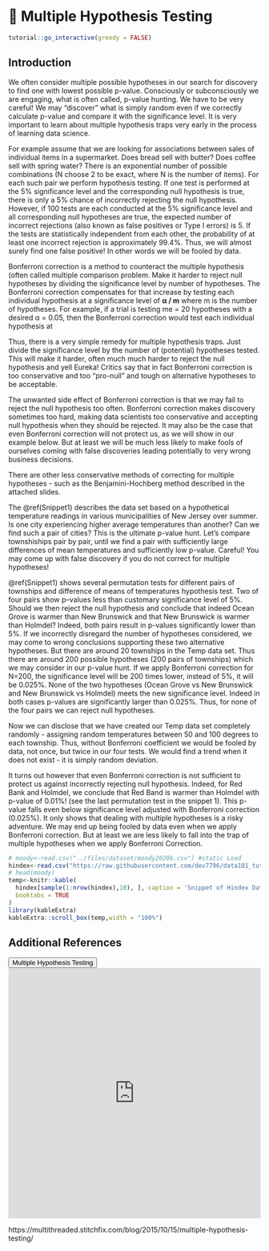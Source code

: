 # 🔖 Multiple Hypothesis Testing {#Mtest}

<script src="files/js/dcl.js"></script>
<link rel="stylesheet" href="https://maxcdn.bootstrapcdn.com/bootstrap/3.4.1/css/bootstrap.min.css">
<script src="https://maxcdn.bootstrapcdn.com/bootstrap/3.4.1/js/bootstrap.min.js"></script>
<script src="//ajax.googleapis.com/ajax/libs/jquery/1.8.3/jquery.min.js"> </script>

```r
tutorial::go_interactive(greedy = FALSE)

```

## Introduction

We often consider multiple possible hypotheses in our search for discovery  to find one with lowest possible p-value. Consciously or subconsciously we are engaging, what is often called,  p-value hunting. We have to be very careful! We may “discover” what is simply random even if we correctly calculate p-value and compare it with the significance level. It is very important to learn about multiple hypothesis traps very early in the process of learning data science.  

For example assume that we are looking for associations between sales of individual items in a supermarket.  Does bread sell with butter? Does coffee sell with spring water?  There is an exponential number of possible combinations (N choose 2 to be exact, where N is the number of items).  For each such pair we perform hypothesis testing. If one test is performed at the 5% significance level and the corresponding null hypothesis is true, there is only a 5% chance of incorrectly rejecting the null hypothesis. However, if 100 tests are each conducted at the 5% significance level and all corresponding null hypotheses are true, the expected number of incorrect rejections (also known as false positives or Type I errors) is 5. If the tests are statistically independent from each other, the probability of at least one incorrect rejection is approximately 99.4%.  Thus, we will almost surely find one false positive! In other words we will be fooled by data. 

Bonferroni correction is a method to counteract the multiple hypothesis (often called multiple comparison problem. Make it harder to reject null hypotheses by dividing the significance level by number of hypotheses. The Bonferroni correction compensates for that increase by testing each individual hypothesis at a significance level of **α / m**  where  m is the number of hypotheses. For example, if a trial is testing me = 20 hypotheses with a desired α = 0.05, then the Bonferroni correction would test each individual hypothesis at

\begin{equation}
\alpha = \frac{0.05} {20} 
       = 0.0025
\end{equation}

Thus, there is a very simple remedy for multiple hypothesis traps. Just divide the significance level by the number of (potential) hypotheses tested.  This will make it harder, often much much harder to reject the null hypothesis and yell Eureka! Critics say that in fact Bonferroni correction is too conservative and too “pro-null”  and tough on alternative hypotheses to be acceptable.  

The unwanted side effect of Bonferroni correction is that  we may  fail to reject the null hypothesis too often. Bonferroni correction makes discovery sometimes too hard, making data scientists too conservative and accepting null hypothesis when they should be rejected.  It may also be the case that even Bonferroni correction will not protect us, as we will show in our example below.  But at least we will be much less likely to  make fools of ourselves coming with false discoveries leading potentially to very wrong business decisions. 

There are other less conservative methods of correcting for multiple hypotheses - such as the Benjamini-Hochberg method described in the attached slides.

The \@ref(Snippet1) describes the data set based on a hypothetical temperature readings in various municipalities of New Jersey over summer.  Is one city experiencing higher average temperatures than another?  Can we find such a pair of cities?   This is the ultimate p-value hunt. Let's compare townshiships  pair by pair, until we find a pair with sufficiently large differences of mean temperatures and sufficiently low p-value.  Careful!  You may come up with false discovery if you do not correct for multiple hypotheses! 

\@ref(Snippet1) shows several permutation tests for different pairs of townships and difference of means of temperatures hypothesis test. Two of four pairs show p–values less than customary significance level of 5%.  Should we then reject the null hypothesis and conclude that indeed Ocean Grove is warmer than New Brunswick and that New Brunswick is warmer than Holmdel?  Indeed, both pairs result in p-values significantly lower than 5%.  If we incorrectly disregard the number of hypotheses considered, we may come to wrong conclusions supporting these two alternative hypotheses.  But there are around 20 townships in the Temp data set.  Thus there are around 200 possible hypotheses (200 pairs of townships) which we may consider in our p-value hunt. If we apply Bonferroni correction for N=200, the significance level will be 200 times lower, instead of 5%, it will be 0.025%.  None of the two hypotheses (Ocean Grove vs New Brunswick and New Brunswick vs Holmdel) meets the new significance level. Indeed in both cases p-values are significantly larger than 0.025%.  Thus, for none of the four pairs we can reject null hypotheses. 

Now we can disclose that we have created our Temp data set completely randomly - assigning random temperatures between 50 and 100 degrees to each township.  Thus, without Bonferroni coefficient we would be fooled by data, not once, but twice in our four tests. We would find a trend when it does not exist - it is simply random deviation.  

It turns out however that even Bonferroni correction is not sufficient to protect us against incorrectly rejecting null hypothesis. Indeed, for Red Bank and Holmdel, we conclude that Red Band is warmer than Holmdel with  p-value of 0.01%!  (see the last permutation test in the snippet 1). This p-value falls even below significance level adjusted with Bonferroni correction (0.025%).  It only shows that dealing with multiple hypotheses is a risky adventure. We may end up being fooled by data even when we apply Bonferroni correction. But at least we are less likely to fall into the trap of multiple hypotheses when we apply Bonferroni Correction.

```r
# moody<-read.csv("../files/dataset/moody2020b.csv") #static Load
hindex<-read.csv("https://raw.githubusercontent.com/dev7796/data101_tutorial/main/files/dataset/Hindex.csv") #web load
# head(moody)
temp<-knitr::kable(
  hindex[sample(1:nrow(hindex),10), ], caption = 'Snippet of Hindex Dataset',
  booktabs = TRUE
)
library(kableExtra)
kableExtra::scroll_box(temp,width = "100%")
```

<!--
## Snippet 1 - Benjamini-Hochberg Algorithm {#Snippet1}

```r
p<-sort(round(runif(100, min=0, max=0.05), 4))
p
p<-p+0.0003
p
#implement Benjamini-Hochberg formula
q<-rep(0.05,100)
q
r=c(1:100)
q<-round(q*r/100,4)
temp<-p<q
#Select p-values which correspond to discoveries (reject NULL)
maxindex<-max(which(temp=='TRUE'))
p[1:maxindex]
```

## Snippet 2

Happiness Index synthetic data set which is used in my slides for multiple hypotheses testing

- How to order by aggregate?

- First make a data frame out of tapply? Use  aggregate  and list functions.

```r
Hindex <-read.csv("https://raw.githubusercontent.com/dev7796/data101_tutorial/main/files/dataset/Hindex.csv") #web load

Hindex<-aggregate(Hindex$HAPPINESS, list(Hindex$COUNTRY), mean)
colnames(Hindex)<- c("Country","AverageH")
#renames columns of the Hindex data frame
colnames(Hindex)

Hindex[order(Hindex$AverageH),]
```
-->

## Additional References 

<button class="btn btn-primary" data-toggle="collapse" data-target="#MPT12"> Multiple Hypothesis Testing</button> 
<div id="MPT12" class="collapse">
<embed src="https://docs.google.com/presentation/d/1dCbhnuGMsXYJEltQXUfPhl8dCTAqJWCZ0xI-0IhnxAc/edit?usp=sharing" width="100%" height="500px"></embed>
</div>


https://multithreaded.stitchfix.com/blog/2015/10/15/multiple-hypothesis-testing/
